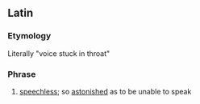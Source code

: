 ==Latin==
===Etymology===
Literally "voice stuck in throat"

===Phrase===
{{head|la|phrase|head=[[vōx]] [[fauces|faucibus]] [[haereo|haesit]]}}

# {{context|idiomatic|lang=la}} [[speechless]]; so [[astonish]]ed as to be unable to speak